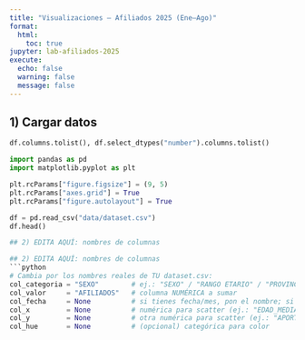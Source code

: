 ```yaml
---
title: "Visualizaciones — Afiliados 2025 (Ene–Ago)"
format:
  html:
    toc: true
jupyter: lab-afiliados-2025
execute:
  echo: false
  warning: false
  message: false
---
```


## 1) Cargar datos
```python
df.columns.tolist(), df.select_dtypes("number").columns.tolist()

import pandas as pd
import matplotlib.pyplot as plt

plt.rcParams["figure.figsize"] = (9, 5)
plt.rcParams["axes.grid"] = True
plt.rcParams["figure.autolayout"] = True

df = pd.read_csv("data/dataset.csv")
df.head()

## 2) EDITA AQUÍ: nombres de columnas

## 2) EDITA AQUÍ: nombres de columnas
```python
# Cambia por los nombres reales de TU dataset.csv:
col_categoria = "SEXO"        # ej.: "SEXO" / "RANGO ETARIO" / "PROVINCIA" ...
col_valor     = "AFILIADOS"   # columna NUMÉRICA a sumar
col_fecha     = None          # si tienes fecha/mes, pon el nombre; si no, deja None
col_x         = None          # numérica para scatter (ej.: "EDAD_MEDIA")
col_y         = None          # otra numérica para scatter (ej.: "APORTES_USD")
col_hue       = None          # (opcional) categórica para color

```

